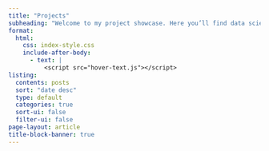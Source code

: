 ```yaml
---
title: "Projects"
subheading: "Welcome to my project showcase. Here you’ll find data science, web, and creative works."
format:
  html:
    css: index-style.css
    include-after-body:
      - text: |
          <script src="hover-text.js"></script>
listing:
  contents: posts
  sort: "date desc"
  type: default
  categories: true
  sort-ui: false
  filter-ui: false
page-layout: article
title-block-banner: true
---
```

